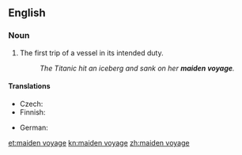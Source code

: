 ==English==

===Noun===
{{en-noun|sg=[[maiden]] [[voyage]]}}

# {{nautical}} The first trip of a vessel in its intended duty.
#: ''The Titanic hit an iceberg and sank on her '''maiden voyage'''.''

====Translations====
{{trans-top|first trip of a vessel}}
* Czech: {{t-|cs|panenská plavba|f}}
* Finnish: {{t+|fi|neitsytmatka}}
{{trans-mid}}
* German: {{t|de|Jungfernfahrt|f}}
{{trans-bottom}}

[[et:maiden voyage]]
[[kn:maiden voyage]]
[[zh:maiden voyage]]